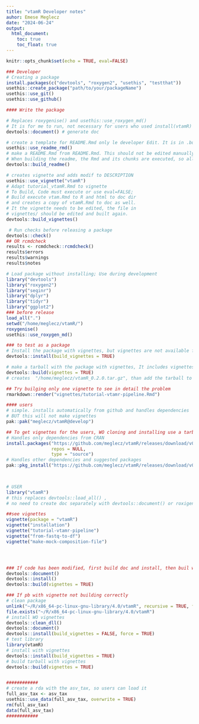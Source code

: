 ```yaml
---
title: "vtamR Developer notes"
auhor: Emese Meglecz
date: "2024-06-24"
output:
  html_document:
    toc: true
    toc_float: true
---
```



```r
knitr::opts_chunk$set(echo = TRUE, eval=FALSE)
```


```r
### Developer
# Creating a package
install.packages(c("devtools", "roxygen2", "usethis", "testthat"))
usethis::create_package("path/to/your/packageName")
usethis::use_git()
usethis::use_github()

#### Write the package

# Replaces roxygenise() and usethis::use_roxygen_md()
# It is for me to run, not necessary for users who used install(vtamR)
devtools::document() # generate doc

# create a template for README.Rmd only le developer Edit. It is in .builtignore
usethis::use_readme_rmd()
# make a README.Rmd from README.Rmd. This should not be edited manually
# When building the readme, the Rmd and its chunks are executed, so all example codes should work. If not, make eval=FALSE
devtools::build_readme()

# creates vignette and adds modif to DESCRIPTION
usethis::use_vignette("vtamR")
# Adapt tutorial_vtamR.Rmd to vignette
# To Build, Code must execute or use eval=FALSE; 
# Build execute vtam.Rmd to R and html to doc dir
# and creates a copy of vtamR.Rmd to doc as well.
# It the vignette needs to be edited, the file in 
# vignettes/ should be edited and built again.
devtools::build_vignettes()

 # Run checks before releasing a package
devtools::check()     
## OR rcmdcheck 
results <- rcmdcheck::rcmdcheck()
results$errors
results$warnings
results$notes

# Load package without installing; Use during development
library("devtools")
library("roxygen2")
library("seqinr")
library("dplyr")
library("tidyr")
library("ggplot2") 
### before release
load_all(".")
setwd("/home/meglecz/vtamR/")
roxygenise()
usethis::use_roxygen_md()

### to test as a package 
# Install the package with vignettes, but vignettes are not available for users it is only local
devtools::install(build_vignettes = TRUE)

# make a tarball with the package with vignettes, It includes vignettes for the users
devtools::build(vignettes = TRUE)
# creates  "/home/meglecz/vtamR_0.2.0.tar.gz", than add the tarball to github (pre-)release

## Try builging only one vignette to see in detail the problem 
rmarkdown::render("vignettes/tutorial-vtamr-pipeline.Rmd")

#### users
# simple. installs automatically from github and handles dependencies
# BUT this will not make vignettes
pak::pak("meglecz/vtamR@develop")

## To get vignettes for the users, WO cloning and installing use a tarball
# Handles only dependencies from CRAN
install.packages("https://github.com/meglecz/vtamR/releases/download/v0.2.0-test1/vtamR_0.2.0.tar.gz",
                 repos = NULL,
                 type = "source")
# Handles other dependencies and suggested packages
pak::pkg_install("https://github.com/meglecz/vtamR/releases/download/v0.2.0-test1/vtamR_0.2.0.tar.gz")


   
# USER
library("vtamR") 
# this replaces devtools::load_all() , 
# no need to create doc separately with devtools::document() or roxigenize

##see vignettes
vignette(package = "vtamR")
vignette("installation") 
vignette("tutorial-vtamr-pipeline") 
vignette("from-fastq-to-df") 
vignette("make-mock-composition-file") 




### If code has been modified, first build doc and install, then buil with vignettes
devtools::document()
devtools::install()
devtools::build(vignettes = TRUE)

### If pb with vignette not building correctly
# clean package
unlink("~/R/x86_64-pc-linux-gnu-library/4.0/vtamR", recursive = TRUE, force = TRUE)
file.exists("~/R/x86_64-pc-linux-gnu-library/4.0/vtamR") 
# install WO vignettes
devtools::clean_dll()
devtools::document()
devtools::install(build_vignettes = FALSE, force = TRUE)
# test library
library(vtamR)
# install with vignettes
devtools::install(build_vignettes = TRUE)
# build tarball with vignettes
devtools::build(vignettes = TRUE)


############
# create a rda with the asv_tax, so users can load it
full_asv_tax <- asv_tax
usethis::use_data(full_asv_tax, overwrite = TRUE)
rm(full_asv_tax)
data(full_asv_tax)
############

```




